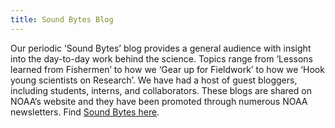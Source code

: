 ```yaml
---
title: Sound Bytes Blog 
---
```


Our periodic 'Sound Bytes' blog provides a general audience with insight into the day-to-day work behind the science. Topics range from 'Lessons learned from Fishermen' to how we ‘Gear up for Fieldwork’ to how we ‘Hook young scientists on Research’. We have had a host of guest bloggers, including students, interns, and collaborators. These blogs are shared on NOAA's website and they have been promoted through numerous NOAA newsletters. Find [Sound Bytes here](https://www.fisheries.noaa.gov/taxonomy/term/1000356091).
